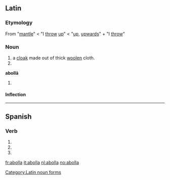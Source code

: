 ==Latin==

===Etymology===
From {{etyl|grc|la}} {{term|ἀναβολή|{{polytonic|ἀναβολή}}}} {{italbrac|anabolē}} "[[mantle]]" < {{term|ἀναβάλλω|{{polytonic|ἀναβάλλω}}}} {{italbrac|anaballō}} "I [[throw]] [[up]]" < {{term|ἀνά|{{polytonic|ἀνά}}}} {{italbrac|ana}} "[[up]], [[upwards]]" + {{term|βάλλω|{{polytonic|βάλλω}}}} {{italbrac|ballō}} "I [[throw]]"

===Noun===
{{la-noun|abolla|abollae|abollae|f|first}}

# a [[cloak]] made out of thick [[woolen]] cloth.
# {{inflection of|abolla||voc|s|lang=la}}

'''abollā''' {{f}}
# {{inflection of|abolla||abl|s|lang=la}}

====Inflection====
{{ladecl1}}
{{la-decl-1st|aboll}}

[[Category:Latin noun forms]]

----

==Spanish==

===Verb===
{{es-verb-form|abollar}}

# {{es-verb form of|ending=ar|mood=imperative|sense=affirmative|pers=2|formal=no|number=singular|[[abollar]]}}
# {{es-verb form of|ending=ar|mood=indicative|tense=present|pers=2|formal=yes|number=singular|[[abollar]]}}
# {{es-verb form of|ending=ar|mood=indicative|tense=present|pers=3|number=singular|[[abollar]]}}

[[fr:abolla]]
[[it:abolla]]
[[nl:abolla]]
[[no:abolla]]